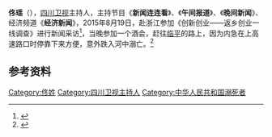 {{Infobox person
| 姓名       = 主持人
| 圖像       = 
| 圖像大小   = 
| 圖像替代   = 
| 圖像說明   = 
| 原文名     = 
| 語系       = 
| 本名       = 
| 出生日期   = 1982年
| 出生地     = 
| death date  = {{death date and age|2015|8||1982|df=yes}}
| death place = 
| 居住地     = 
| 國籍       = {{PRC}}
| 籍貫       = <!-- （僅限部分地區人士使用） -->
| 別名       = 
| 種族       = [[汉族|汉族]]
| 語言       = 
| 公民權     = 
| 教育程度   = 
| 母校       = 
| 職業       = [[主持人|主持人]]
| 配偶       = [[姚尧|姚尧]]（四川电视台主持人）
| 儿女       = 一个女儿
| 活躍時期   =
| 僱主       = 
| 組織       = 
| 機構       = 
| 知名原因   = 
| 獲獎       = 
| 網站       = 
| 腳註       = 
| 寬度       = 
}}
'''佟瑶'''（{{bd|1982年||2015年||}}），[[四川卫视|四川卫视]]主持人，主持节目《'''新闻连连看'''》、《'''午间报道'''》、《'''晚间新闻'''》、经济频道《'''经济新闻'''》，2015年8月19日，赴浙江参加《创新创业——返乡创业一线调查》进行新闻采访<ref>{{Cite web |url=http://ent.sina.com.cn/v/m/2015-08-21/doc-ifxhehqr6132497.shtml |title=四川台女主持人佟瑶溺水身亡 丈夫悼爱妻 |accessdate=2015-08-21 |archive-date=2016-03-04 |archive-url=https://web.archive.org/web/20160304212127/http://ent.sina.com.cn/v/m/2015-08-21/doc-ifxhehqr6132497.shtml |dead-url=no }}</ref>，当晚参加一个酒会，赶往[[临平|临平]]的路上，因为内急在上高速路口时停靠下来方便，意外跌入河中溺亡。<ref>{{Cite web |url=http://www.gs.xinhuanet.com/photo/2015-08/21/c_1116325136.htm |title=四川女主持人佟瑶杭州出差酒后溺亡 育有一2岁女儿 |accessdate=2015-08-21 |archive-date=2015-09-24 |archive-url=https://web.archive.org/web/20150924024106/http://www.gs.xinhuanet.com/photo/2015-08/21/c_1116325136.htm |dead-url=no }}</ref>

== 参考资料 ==
{{Reflist}}

[[Category:佟姓|Category:佟姓]]
[[Category:四川卫视主持人|Category:四川卫视主持人]]
[[Category:中华人民共和国溺死者|Category:中华人民共和国溺死者]]